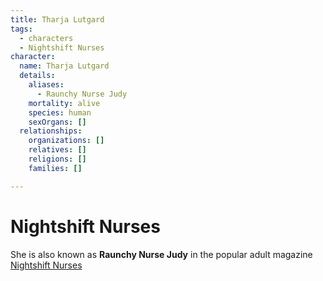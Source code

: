```yaml
---
title: Tharja Lutgard
tags:
  - characters
  - Nightshift Nurses
character:
  name: Tharja Lutgard
  details:
    aliases:
      - Raunchy Nurse Judy
    mortality: alive
    species: human
    sexOrgans: []
  relationships:
    organizations: []
    relatives: []
    religions: []
    families: []

---
```


<Stub />

# Nightshift Nurses

She is also known as **Raunchy Nurse Judy** in the popular adult magazine
[Nightshift Nurses](/world/organizations/nightshift-nurses/)
